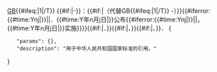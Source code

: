<includeonly>[[中华人民共和国国家标准|GB]]{{#ifeq:{{{recommend}}}|1|/T}} {{{id}}}{{#if:{{{year|}}}|-{{{year}}}}}：{{{title}}}{{#if:{{{previous|}}}|（代替GB{{#ifeq:{{{recommend}}}|1|/T}} {{{id}}}-{{{previous}}}）}}{{#iferror:{{#time:Ynj|{{{promulgate_date}}}}}||．{{#time:Y年n月j日|{{{promulgate_date}}}}}公布{{#iferror:{{#time:Ynj|{{{effective_date}}}}}||，{{#time:Y年n月j日|{{{effective_date}}}}}实施}}}}{{#if:{{{publisher_1|}}}|．{{{publisher_1}}}}}{{#if:{{{publisher_2|}}}|、{{{publisher_2}}}}}{{#if:{{{publisher_3|}}}|、{{{publisher_3}}}}}．</includeonly><noinclude>
{{Documentation}}
<templatedata>
{
	"params": {},
	"description": "用于中华人民共和国国家标准的引用。"
}
</templatedata></noinclude>